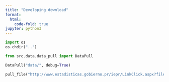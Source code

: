 ```yaml
---
title: "Developing download"
format:
  html:
    code-fold: true
jupyter: python3
---
```


```python
import os
os.chdir("..")
```

```python
from src.data.data_pull import DataPull
```

```python
DataPull("data/", debug=True)
```

```python
pull_file("http://www.estadisticas.gobierno.pr/iepr/LinkClick.aspx?fileticket=JVyYmIHqbqc%3d&tabid=284&mid=244930", "test.zip")
````